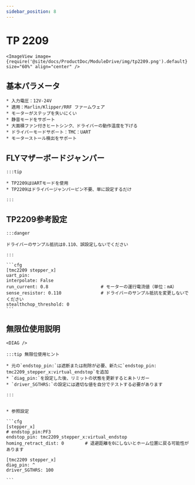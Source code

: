 ```yaml
---
sidebar_position: 8
---
```




# TP 2209

    <ImageView image={require('@site/docs/ProductDoc/ModuleDrive/img/tp2209.png').default} size="60%" align="center" />


## 基本パラメータ

    * 入力電圧：12V-24V
    * 適用：Marlin/Klipper/RRF ファームウェア
    * モーターがステップを失いにくい
    * 静音モードをサポート
    * 大面積ファン付きヒートシンク、ドライバーの動作温度を下げる
    * ドライバーモードサポート：TMC：UART
    * モーターストール検出をサポート


## FLYマザーボードジャンパー

    :::tip

    * TP2209はUARTモードを使用
    * TP2209はドライバージャンパーピン不要、単に設定するだけ

    :::


## TP2209参考設定

    :::danger

    ドライバーのサンプル抵抗は0.110、誤設定しないでください

    :::

    ```cfg
    [tmc2209 stepper_x]
    uart_pin: 
    interpolate: False
    run_current: 0.8                    # モーターの運行電流値（単位：mA）
    sense_resistor: 0.110               # ドライバーのサンプル抵抗を変更しないでください
    stealthchop_threshold: 0
    ```



## 無限位使用説明

    <DIAG />

    :::tip 無限位使用ヒント

    * 元の`endstop_pin:`は遮断または削除が必要、新たに`endstop_pin: tmc2209_stepper_x:virtual_endstop`を追加
    * `diag_pin:`を設定した後、リミットの状態を更新すると未トリガー
    * `driver_SGTHRS:`の設定には適切な値を自分でテストする必要があります

    :::


    * 参照設定

    ```cfg
    [stepper_x]
    # endstop_pin:PF3
    endstop_pin: tmc2209_stepper_x:virtual_endstop
    homing_retract_dist: 0        # 退避距離を0にしないとホーム位置に戻る可能性があります

    [tmc2209 stepper_x]
    diag_pin: ^
    driver_SGTHRS: 100
    
    ```